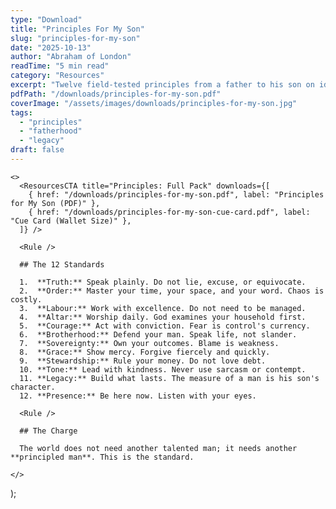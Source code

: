 ```yaml
---
type: "Download"
title: "Principles For My Son"
slug: "principles-for-my-son"
date: "2025-10-13"
author: "Abraham of London"
readTime: "5 min read"
category: "Resources"
excerpt: "Twelve field-tested principles from a father to his son on identity, discipline, and mission."
pdfPath: "/downloads/principles-for-my-son.pdf"
coverImage: "/assets/images/downloads/principles-for-my-son.jpg"
tags:
  - "principles"
  - "fatherhood"
  - "legacy"
draft: false
---
```


    <>
      <ResourcesCTA title="Principles: Full Pack" downloads={[
        { href: "/downloads/principles-for-my-son.pdf", label: "Principles for My Son (PDF)" },
        { href: "/downloads/principles-for-my-son-cue-card.pdf", label: "Cue Card (Wallet Size)" },
      ]} />
      
      <Rule />

      ## The 12 Standards

      1.  **Truth:** Speak plainly. Do not lie, excuse, or equivocate.
      2.  **Order:** Master your time, your space, and your word. Chaos is costly.
      3.  **Labour:** Work with excellence. Do not need to be managed.
      4.  **Altar:** Worship daily. God examines your household first.
      5.  **Courage:** Act with conviction. Fear is control's currency.
      6.  **Brotherhood:** Defend your man. Speak life, not slander.
      7.  **Sovereignty:** Own your outcomes. Blame is weakness.
      8.  **Grace:** Show mercy. Forgive fiercely and quickly.
      9.  **Stewardship:** Rule your money. Do not love debt.
      10. **Tone:** Lead with kindness. Never use sarcasm or contempt.
      11. **Legacy:** Build what lasts. The measure of a man is his son's character.
      12. **Presence:** Be here now. Listen with your eyes.

      <Rule />

      ## The Charge

      The world does not need another talented man; it needs another **principled man**. This is the standard.

    </>
  );


